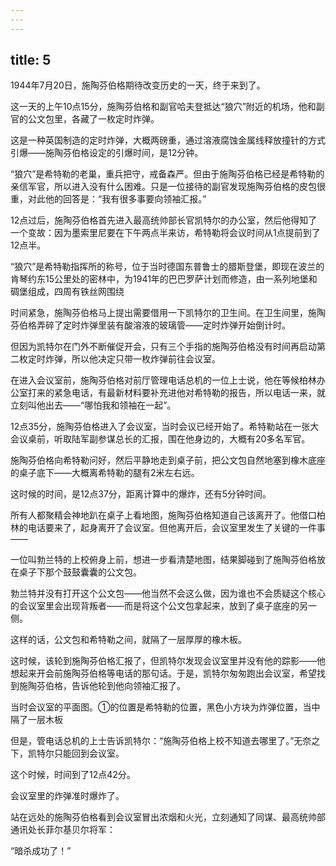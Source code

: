 ```yaml
---
---
---
```

title: 5
---



1944年7月20日，施陶芬伯格期待改变历史的一天，终于来到了。

这一天的上午10点15分，施陶芬伯格和副官哈夫登抵达“狼穴”附近的机场，他和副官的公文包里，各藏了一枚定时炸弹。

这是一种英国制造的定时炸弹，大概两磅重，通过溶液腐蚀金属线释放撞针的方式引爆——施陶芬伯格设定的引爆时间，是12分钟。

“狼穴”是希特勒的老巢，重兵把守，戒备森严。但由于施陶芬伯格已经是希特勒的亲信军官，所以进入没有什么困难。只是一位接待的副官发现施陶芬伯格的皮包很重，对此他的回答是：“我有很多事要向领袖汇报。”

12点过后，施陶芬伯格首先进入最高统帅部长官凯特尔的办公室，然后他得知了一个变故：因为墨索里尼要在下午两点半来访，希特勒将会议时间从1点提前到了12点半。

“狼穴”是希特勒指挥所的称号，位于当时德国东普鲁士的腊斯登堡，即现在波兰的肯琴约东15公里处的密林中，为1941年的巴巴罗萨计划而修造，由一系列地堡和碉堡组成，四周有铁丝网围绕



时间紧急，施陶芬伯格马上提出需要借用一下凯特尔的卫生间。在卫生间里，施陶芬伯格弄碎了定时炸弹里装有酸溶液的玻璃管——定时炸弹开始倒计时。

但因为凯特尔在门外不断催促开会，只有三个手指的施陶芬伯格没有时间再启动第二枚定时炸弹，所以他决定只带一枚炸弹前往会议室。

在进入会议室前，施陶芬伯格对前厅管理电话总机的一位上士说，他在等候柏林办公室打来的紧急电话，有最新材料要补充进他对希特勒的报告，所以电话一来，就立刻叫他出去——“哪怕我和领袖在一起”。

12点35分，施陶芬伯格进入了会议室，当时会议已经开始了。希特勒站在一张大会议桌前，听取陆军副参谋总长的汇报，围在他身边的，大概有20多名军官。

施陶芬伯格向希特勒问好，然后平静地走到桌子前，把公文包自然地塞到橡木底座的桌子底下——大概离希特勒的腿有2米左右远。

这时候的时间，是12点37分，距离计算中的爆炸，还有5分钟时间。

所有人都聚精会神地趴在桌子上看地图，施陶芬伯格知道自己该离开了。他借口柏林的电话要来了，起身离开了会议室。但他离开后，会议室里发生了关键的一件事——

一位叫勃兰特的上校俯身上前，想进一步看清楚地图，结果脚碰到了施陶芬伯格放在桌子下那个鼓鼓囊囊的公文包。

勃兰特并没有打开这个公文包——他当然不会这么做，因为谁也不会质疑这个核心的会议室里会出现背叛者——而是将这个公文包拿起来，放到了桌子底座的另一侧。

这样的话，公文包和希特勒之间，就隔了一层厚厚的橡木板。

这时候，该轮到施陶芬伯格汇报了，但凯特尔发现会议室里并没有他的踪影——他想起来开会前施陶芬伯格等电话的那句话。于是，凯特尔匆匆跑出会议室，希望找到施陶芬伯格，告诉他轮到他向领袖汇报了。

当时会议室的平面图。①的位置是希特勒的位置，黑色小方块为炸弹位置，当中隔了一层木板



但是，管电话总机的上士告诉凯特尔：“施陶芬伯格上校不知道去哪里了。”无奈之下，凯特尔只能回到会议室。

这个时候，时间到了12点42分。

会议室里的炸弹准时爆炸了。

站在远处的施陶芬伯格看到会议室冒出浓烟和火光，立刻通知了同谋、最高统帅部通讯处长菲尔基贝尔将军：

“暗杀成功了！”